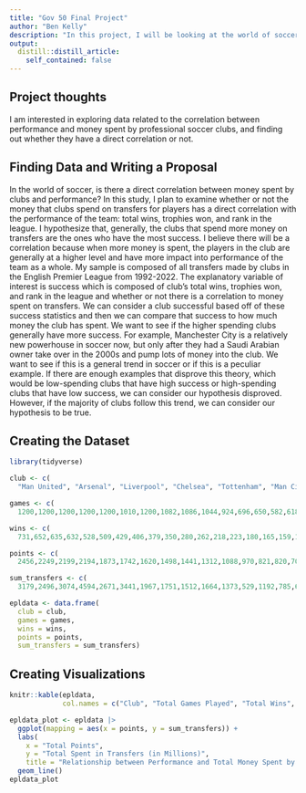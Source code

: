 ```yaml
---
title: "Gov 50 Final Project"
author: "Ben Kelly"
description: "In this project, I will be looking at the world of soccer, and seeing if there is a direct correlation between money spent by clubs and performance. Are the better teams the ones who spend the most money, or is there a way for a club to succeed in soccer without owners who invest billions of dollars into the team? I will do this by plotting these variables against each other and seeing whether there is a correlation, and then analyzing this by looking at other variables and evidence to see whether there is a causation between the two."
output:
  distill::distill_article:
    self_contained: false
---
```




## Project thoughts

I am interested in exploring data related to the correlation between performance and money spent by professional soccer clubs, and finding out whether they have a direct correlation or not.



## Finding Data and Writing a Proposal

In the world of soccer, is there a direct correlation between money spent by clubs and performance? In this study, I plan to examine whether or not the money that clubs spend on transfers for players has a direct correlation with the performance of the team: total wins, trophies won, and rank in the league. I hypothesize that, generally, the clubs that spend more money on transfers are the ones who have the most success. I believe there will be a correlation because when more money is spent, the players in the club are generally at a higher level and have more impact into performance of the team as a whole. My sample is composed of all transfers made by clubs in the English Premier League from 1992-2022. The explanatory variable of interest is success which is composed of club's total wins, trophies won, and rank in the league and whether or not there is a correlation to money spent on transfers. We can consider a club successful based off of these success statistics and then we can compare that success to how much money the club has spent. We want to see if the higher spending clubs generally have more success. For example, Manchester City is a relatively new powerhouse in soccer now, but only after they had a Saudi Arabian owner take over in the 2000s and pump lots of money into the club. We want to see if this is a general trend in soccer or if this is a peculiar example. If there are enough examples that disprove this theory, which would be low-spending clubs that have high success or high-spending clubs that have low success, we can consider our hypothesis disproved. However, if the majority of clubs follow this trend, we can consider our hypothesis to be true.

## Creating the Dataset

```r
library(tidyverse)

club <- c(
  "Man United", "Arsenal", "Liverpool", "Chelsea", "Tottenham", "Man City", "Everton", "Newcastle United", "Aston Villa", "West Ham", "Southampton", "Blackburn", "Leicester City", "Leeds United", "Fulham", "Middlesbrough", "Crystal Palace", "Sunderland", "Bolton", "West Brom", "Stoke City", "Coventry City", "Norwich City", "Wolverhampton", "Sheffield Wednesday", "Wimbledon", "Charlton Athletic", "Wigan Athletic", "Burnley", "Swansea City", "QPR", "Portsmouth", "Birmingham City", "Brighton", "Nottingham Forrest", "Watford", "Derby County", "Bournemouth", "Ipswich Town", "Sheffield United", "Hull City", "Reading", "Brentford", "Oldham Athletic", "Cardiff City", "Bradford City", "Huddersfield Town", "Blackpool", "Barnsley", "Swindon Town")

games <- c(
  1200,1200,1200,1200,1200,1010,1200,1082,1086,1044,924,696,650,582,618,574,550,608,494,494,380,354,392,352,316,316,304,304,314,266,278,266,266,238,246,304,266,238,202,208,190,114,886,84,76,76,76,38,38,42)

wins <- c(
  731,652,635,632,528,509,429,406,379,350,280,262,218,223,180,165,159,153,149,117,116,99,99,104,101,99,93,85,84,82,81,79,73,71,71,73,68,68,57,53,41,32,31,22,17,14,12,10,10,5)

points <- c(
  2456,2249,2199,2194,1873,1742,1620,1498,1441,1312,1088,970,821,820,704,664,621,618,575,490,457,409,402,401,392,391,361,331,329,312,308,302,301,288,287,285,274,256,224,210,171,119,118,89,64,62,53,39,35,30)

sum_transfers <- c(
  3179,2496,3074,4594,2671,3441,1967,1751,1512,1664,1373,529,1192,785,639,398,591,725,202,418,371,146,277,821,101,71,123,266,330,497,182,298,160,643,261,554,127,436,57,161,217,39,93,5,101,19,126,6,7,2)

epldata <- data.frame(
  club = club, 
  games = games, 
  wins = wins, 
  points = points, 
  sum_transfers = sum_transfers)
```

## Creating Visualizations

```r
knitr::kable(epldata,
             col.names = c("Club", "Total Games Played", "Total Wins", "Total Points", "Total Spent in Tranfers (in Millions)"))
```

```r
epldata_plot <- epldata |>
  ggplot(mapping = aes(x = points, y = sum_transfers)) +
  labs(
    x = "Total Points",
    y = "Total Spent in Transfers (in Millions)",
    title = "Relationship between Performance and Total Money Spent by Clubs in EPL") +
  geom_line()
epldata_plot
```



